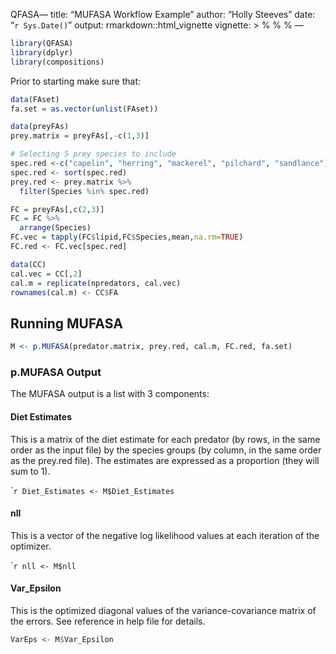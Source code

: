 QFASA---
title: "MUFASA Workflow Example"
author: "Holly Steeves"
date: "`r Sys.Date()`"
output: rmarkdown::html_vignette
vignette: >
  %\VignetteIndexEntry{MUFASA Workflow Example}
  %\VignetteEngine{knitr::rmarkdown}
  %\VignetteEncoding{UTF-8}
---

\section*{Load Package}

```r
library(QFASA)
library(dplyr)
library(compositions)
```

\section*{Modeling Inputs}

Prior to starting make sure that:
\begin{itemize}
  \item Fatty acid names in all files are the same (contain the exact same numbers/characters and punctuation)
  \item There are no fatty acids in the prey file that do not appear in the predator file and visa versa
\end{itemize}

\subsection*{Fatty Acid Set}

\begin{itemize}
  \item This is the list of FAs to be used in the modelling.
  \item The simplest alternative is to load a .csv file that contains a single column with a header row with the names of thee fatty acids listed below (see example file \textbf{``FAset.csv"}).
  \item A more complicated alternative is to load a .csv file with the full set of FAs and then add code to subset the FAs you wish to use from that set -> this alternative is useful if you are planning to test multiple sets.
  \item Regardless of how you load the FA set, it must be converted to a vector. 
\end{itemize}

```r
data(FAset)
fa.set = as.vector(unlist(FAset))
```

\subsection{Matrix of Predator FA Signatures}

\begin{itemize}
  \item The FA signatures in the originating .csv file should be in percentages, not proportions (i.e. adding to ~ 100, not 1).
  \item Each predator signature is a row with the FAs in columns (see example file \textbf{``predatorFAs.csv"}).
  The FA signatures are subsetted for the chosen FA set (created above) and renormalized during the modelling so there is no need to subset and/or renormalize prior to loading the .csv file or running p.MUFASA BUT make sure that the same FAs appear in the predator and prey files.
  \item Your predator FA .csv file can contain as much tombstone data columns as you like, you must extract the predator FA signatures as separate input in order to run in p.MUFASA. For example: in the code below, the predator .csv file ("predatorFAs.csv") has 4 tombstone columns (SampleCode, AnimalCode, SampleGroup, Biopsy). Preior to running MUFASA, the tombstone (columns 1-4) and FA data (columns 5 onward) are each extracted from the original data frame. The FA data becomes the predator.matrix (which is passed to p.MUFASA) and the tombstone data is retained so that it can be recombined with the model output later on.
  
```r
data(predatorFAs)
tombstone.info = predatorFAs[,1:4]
predator.matrix = predatorFAs[,5:(ncol(predatorFAs))]
npredators = nrow(predator.matrix)
```

\subsection{Matrix of Prey FA Signatures}

\begin{itemize}
\item The FA signatures in the .csv file should be in percentages, not proportions (i.e. adding to ~100 not 1).
\item The prey file should contain all of the individual FA signatures of the prey and their lipid contents (where appropriate). 
\item If you want to only include a subset of prey species, you must extract it prior to input (see code below).

\end{itemize}

```r
data(preyFAs)
prey.matrix = preyFAs[,-c(1,3)]

# Selecting 5 prey species to include
spec.red <-c("capelin", "herring", "mackerel", "pilchard", "sandlance")
spec.red <- sort(spec.red)
prey.red <- prey.matrix %>%
  filter(Species %in% spec.red)

```
  

\subsection{Prey Lipid Content}

\begin{itemize}
\item Mean lipid content by species group is calculated from the full prey file using the species group as a summary variable (see code below).
\item \textbf{Note}: If no lipid content correction is going to be applied, then a vector of 1s of length equal to the number of species groups is used as the vector instead. I.e. FC - rep(1,nrow(prey.matrix)).
\item If you've decided on a subset of species, you must extract them from the mean lipid content vector as well.
\end{itemize}

```r
FC = preyFAs[,c(2,3)] 
FC = FC %>%
  arrange(Species)
FC.vec = tapply(FC$lipid,FC$Species,mean,na.rm=TRUE)
FC.red <- FC.vec[spec.red]
```

\subsection{Calibration Coefficients}

\begin{itemize}
\item Calibration .csv file should contain 2 columns (with headers). The first contains the FA names, the second the value of the CC for each FA (see example file "CC.csv").
\item \textbf{Important:} The FAs in the CC.csv file must be exactly the same as the FAs in the original predator.csv file and they must be in the EXACT SAME ORDER.
\end{itemize}

```r
data(CC)
cal.vec = CC[,2]
cal.m = replicate(npredators, cal.vec)
rownames(cal.m) <- CC$FA
```

## Running MUFASA

```r
M <- p.MUFASA(predator.matrix, prey.red, cal.m, FC.red, fa.set)
```


### p.MUFASA Output

The MUFASA output is a list with 3 components:
\begin{itemize}
  \item Diet Estimates
  \item nll
  \item Var_Epsilon
\end{itemize}

#### Diet Estimates

This is a matrix of the diet estimate for each predator (by rows, in the same order as the input file) by the species groups (by column, in the same order as the prey.red file). The estimates are expressed as a proportion (they will sum to 1).

````r
Diet_Estimates <- M$Diet_Estimates
```

#### nll

This is a vector of the negative log likelihood values at each iteration of the optimizer. 

````r
nll <- M$nll
```

#### Var_Epsilon

This is the optimized diagonal values of the variance-covariance matrix of the errors. See reference in help file for details.
```r
VarEps <- M$Var_Epsilon
```

